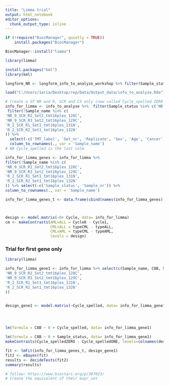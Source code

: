 ```yaml
---
title: "Limma trial"
output: html_notebook
editor_options: 
  chunk_output_type: inline
---
```


```r
if (!require("BiocManager", quietly = TRUE))
    install.packages("BiocManager")

BiocManager::install("limma")

library(limma)
```





```r
install.packages("kml")
library(kml)
```
```r
longform_NR <- longform_info_to_analyze_workshop %>% filter(Sample_status %in% c('NR'))

load("C:/Users/1aria/Desktop/rep/Data/Output_data/info_to_analyze.Rda")

# Create a df NR and R, SCR and C3 only (now called Cycle_spelled ZERO and ONE)
info_for_limma <- info_to_analyse %>%  filter(Sample_status %in% c('NR', 'R'), Cycle %in% c('0', '1')) %>% 
 filter(!Sample_name %in% c(	
'NR_9_SCR_R2_Set2_tmt16plex_128C', 	
'NR_9_SCR_R3_Set2_tmt16plex_129C',
'R_2_SCR_R1_Set1_tmt16plex_131N',
'R_2_SCR_R2_Set1_tmt16plex_132N'
)) %>%
  select(-c('TMT_label', 'Set_nr', 'Replicate', 'Sex', 'Age', 'Cancer', 'TMB'))%>% mutate(Cycle_spelled = if_else(Cycle == 0, "ZERO", "ONE"), .keep = 'unused') %>%
  column_to_rownames(., var = 'Sample_name')
# NB Cycle_spelled is the last colm

info_for_limma_genes <- info_for_limma %>%
filter(!Sample_name %in% c(	
'NR_9_SCR_R2_Set2_tmt16plex_128C', 	
'NR_9_SCR_R3_Set2_tmt16plex_129C',
'R_2_SCR_R1_Set1_tmt16plex_131N',
'R_2_SCR_R2_Set1_tmt16plex_132N'
)) %>% select(-c('Sample_status', 'Sample_nr')) %>%
column_to_rownames(., var = 'Sample_name') 

info_for_limma_genes_t <- data.frame(cbind(names(info_for_limma_genes), t(info_for_limma_genes))) %>% select(-c('V1')) %>% mutate_if(is.character, as.numeric)



design <- model.matrix(~0+ Cycle, data= info_for_limma)
cm <- makeContrasts(AMLvALL = Cycle0 - Cycle1,
                    CMLvALL = typeCML - typeALL,
                    CMLvAML = typeCML - typeAML,
                    levels = design)

```

### Trial for first gene only
```r
library(limma)

info_for_limma_gene1 <- info_for_limma %>% select(c(Sample_name, C8B, Sample_status, Cycle_spelled)) %>% filter(!Sample_name %in% c(	
'NR_9_SCR_R2_Set2_tmt16plex_128C', 	
'NR_9_SCR_R3_Set2_tmt16plex_129C',
'R_2_SCR_R1_Set1_tmt16plex_131N',
'R_2_SCR_R2_Set1_tmt16plex_132N'
))


design_gene1 <- model.matrix(~Cycle_spelled, data= info_for_limma_gene1)




lm(formula = C8B ~ 0 + Cycle_spelled, data= info_for_limma_gene1)

lm(formula = C8B ~ 0 + Sample_status, data= info_for_limma_gene1)
makeContrasts(Cycle_spelledZERO - Cycle_spelledONE, levels=colnames(design_gene1))

fit <- lmFit(info_for_limma_genes_t, design_gene1)
fit2 <- eBayes(fit)
results <- decideTests(fit2)
summary(results)


```
```r
# follow: https://www.biostars.org/p/387023/
# Create the equivalent of their expr_set




```

